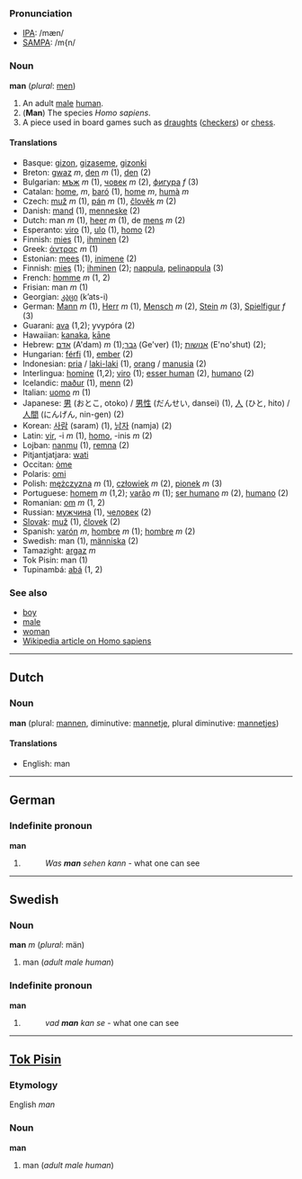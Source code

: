 ===Pronunciation===
*[[w:IPA|IPA]]: /mæn/
*[[w:SAMPA|SAMPA]]: /m{n/

===Noun===
'''man''' (''plural'': [[men]])

# An adult [[male]] [[human]].
# ('''Man''') The species ''Homo sapiens''.
# A piece used in board games such as [[draughts]] ([[checkers]]) or [[chess]].

====Translations====
*Basque: [[gizon]], [[gizaseme]], [[gizonki]]
*Breton: [[gwaz]] ''m'', [[den]] ''m'' (1), [[den]] (2)
*Bulgarian: [[мъж]] ''m'' (1), [[човек]] ''m'' (2), [[фигура]] ''f'' (3)
*Catalan: [[home]], ''m'', [[baró]] (1), [[home]] ''m'', [[humà]] ''m''
*Czech: [[muž]] ''m'' (1), [[pán]] ''m'' (1), [[člověk]] ''m'' (2)
*Danish: [[mand]] (1), [[menneske]] (2)
*Dutch: man ''m'' (1), [[heer]] ''m'' (1), de [[mens]] ''m'' (2)
*Esperanto: [[viro]] (1), [[ulo]] (1), [[homo]] (2)
*Finnish: [[mies]] (1), [[ihminen]] (2)
*Greek: [[άντρας]] ''m'' (1)
*Estonian: [[mees]] (1), [[inimene]] (2)
*Finnish: [[mies]] (1); [[ihminen]] (2); [[nappula]], [[pelinappula]] (3)
*French: [[homme]] ''m'' (1, 2)
*Frisian: man ''m'' (1)
*Georgian: [[კაცი]] (k’ats-i)
*German: [[Mann]] ''m'' (1), [[Herr]] ''m'' (1), [[Mensch]] ''m'' (2), [[Stein]] ''m'' (3), [[Spielfigur]] ''f'' (3)
*Guarani: [[ava]] (1,2); yvypóra (2)
*Hawaiian: [[kanaka]], [[kāne]]
*Hebrew: [[אדם]] (A'dam) ''m'' (1);[[גבר]] (Ge'ver) (1); [[אנושות]] (E'no'shut) (2);
*Hungarian: [[férfi]] (1), [[ember]] (2)
*Indonesian: [[pria]] / [[laki-laki]] (1), [[orang]] / [[manusia]] (2)
*Interlingua: [[homine]] (1,2); [[viro]] (1); [[esser human]] (2), [[humano]] (2)
*Icelandic: [[maður]] (1), [[menn]] (2)
*Italian: [[uomo]] ''m'' (1)
*Japanese: [[男]] (おとこ, otoko) / [[男性]] (だんせい, dansei) (1), [[人]] (ひと, hito) / [[人間]] (にんげん, nin-gen) (2)
*Korean: [[사람]] (saram) (1), [[남자]] (namja) (2)
*Latin: [[vir]], -i ''m'' (1), [[homo]], -inis ''m'' (2)
*Lojban: [[nanmu]] (1), [[remna]] (2)
*Pitjantjatjara: [[wati]]
*Occitan: [[òme]]
*Polaris: [[omi]]
*Polish: [[mężczyzna]] ''m'' (1), [[człowiek]] ''m'' (2), [[pionek]] ''m'' (3)
*Portuguese: [[homem]] ''m'' (1,2); [[varão]] ''m'' (1); [[ser humano]] ''m'' (2), [[humano]] (2)
*Romanian: [[om]] ''m'' (1, 2)
*Russian: [[мужчина]] (1), [[человек]] (2)
*[[Slovak]]: [[muž]] (1), [[človek]] (2)
*Spanish: [[varón]] ''m'', [[hombre]] ''m'' (1); [[hombre]] ''m'' (2)
*Swedish: man (1), [[människa]] (2)
*Tamazight: [[argaz]] ''m''
*Tok Pisin: man (1)
*Tupinambá: [[abá]] (1, 2)

===See also===
*[[boy]]
*[[male]]
*[[woman]]
*[[w:Homo_sapiens|Wikipedia article on Homo sapiens]]

----

==Dutch==
===Noun===
'''man''' (plural: [[mannen]], diminutive: [[mannetje]], plural diminutive: [[mannetjes]])

====Translations====
*English: man

----

==German==
===Indefinite pronoun===
'''man'''

#
#:''Was '''man''' sehen kann'' - what one can see

----
==Swedish==
===Noun===
'''man''' ''m'' (''plural'': män)

#man (''adult male human'')

===Indefinite pronoun===
'''man'''

#
#:''vad '''man''' kan se'' - what one can see

----
==[[Tok Pisin]]==
===Etymology===
English ''man''

===Noun===
'''man'''

# man (''adult male human'')